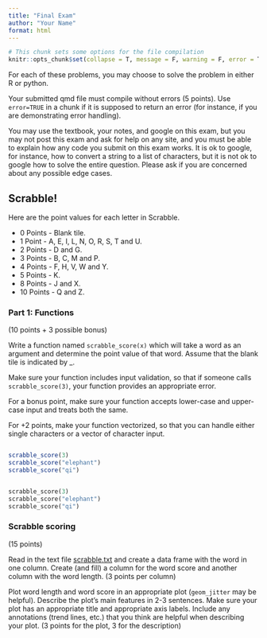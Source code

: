 ```yaml
---
title: "Final Exam"
author: "Your Name"
format: html
---
```


```r
# This chunk sets some options for the file compilation
knitr::opts_chunk$set(collapse = T, message = F, warning = F, error = T)
```

For each of these problems, you may choose to solve the problem in either R or python.

Your submitted qmd file must compile without errors (5 points). Use `error=TRUE` in a chunk if it is supposed to return an error (for instance, if you are demonstrating error handling). 

You may use the textbook, your notes, and google on this exam, but you may not post this exam and ask for help on any site, and you must be able to explain how any code you submit on this exam works. It is ok to google, for instance, how to convert a string to a list of characters, but it is not ok to google how to solve the entire question. Please ask if you are concerned about any possible edge cases.

## Scrabble!

Here are the point values for each letter in Scrabble.

- 0 Points - Blank tile.
- 1 Point - A, E, I, L, N, O, R, S, T and U.
- 2 Points - D and G.
- 3 Points - B, C, M and P.
- 4 Points - F, H, V, W and Y.
- 5 Points - K.
- 8 Points - J and X.
- 10 Points - Q and Z.

### Part 1: Functions

(10 points + 3 possible bonus)

Write a function named `scrabble_score(x)` which will take a word as an argument and determine the point value of that word. Assume that the blank tile is indicated by _.

Make sure your function includes input validation, so that if someone calls `scrabble_score(3)`, your function provides an appropriate error.

For a bonus point, make sure your function accepts lower-case and upper-case input and treats both the same.

For +2 points, make your function vectorized, so that you can handle either single characters or a vector of character input.

```r

```

```r
scrabble_score(3)
scrabble_score("elephant")
scrabble_score("qi")
```

```python

```

```python
scrabble_score(3)
scrabble_score("elephant")
scrabble_score("qi")
```


### Scrabble scoring

(15 points)


Read in the text file [scrabble.txt](https://raw.githubusercontent.com/srvanderplas/stat151-homework/main/scrabble.txt) and create a data frame with the word in one column. Create (and fill) a column for the word score and another column with the word length. (3 points per column)

Plot word length and word score in an appropriate plot (`geom_jitter` may be helpful). Describe the plot's main features in 2-3 sentences. Make sure your plot has an appropriate title and appropriate axis labels. Include any annotations (trend lines, etc.) that you think are helpful when describing your plot. (3 points for the plot, 3 for the description)
